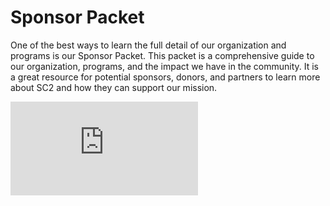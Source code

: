 # Sponsor Packet

One of the best ways to learn the full detail of our organization and programs is our Sponsor Packet. This packet is a comprehensive guide to our organization, programs, and the impact we have in the community. It is a great resource for potential sponsors, donors, and partners to learn more about SC2 and how they can support our mission.

<embed
  src="https://assets.scstem.org/documents/Sponsor-Packet-v1.pdf"
  className="h-[1000px] w-full"
  type="application/pdf"
/>
